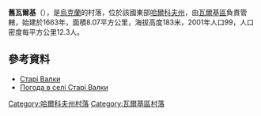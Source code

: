 {{coord|49|51|42|N|35|33|8|E|scale:100000_region:UA|display=title}}

'''舊瓦爾基'''（{{lang-uk|Старі Валки}}），是[[烏克蘭|烏克蘭]]的村落，位於該國東部[[哈爾科夫州|哈爾科夫州]]，由[[瓦爾基區|瓦爾基區]]負責管轄，始建於1663年，面積8.07平方公里，海拔高度183米，2001年人口99，人口密度每平方公里12.3人。

==參考資料==
* [http://gska2.rada.gov.ua/pls/z7502/A005?rdat1=09.01.2009&rf7571=32539 Старі Валки]{{dead link|date=2018年4月 |bot=InternetArchiveBot |fix-attempted=yes }}
* [http://weather.in.ua/ua/har'kovskaja/24986 Погода в селі Старі Валки] {{Wayback|url=http://weather.in.ua/ua/har%27kovskaja/24986 |date=20160323035252 }}

{{DEFAULTSORT:Старі Валки}}
[[Category:哈爾科夫州村落|Category:哈爾科夫州村落]]
[[Category:瓦爾基區村落|Category:瓦爾基區村落]]


{{Kharkiv-geo-stub}}
